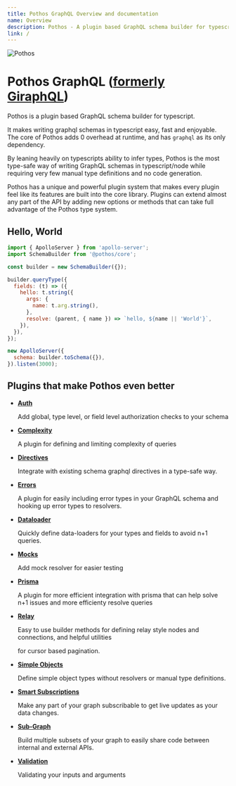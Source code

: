 ```yaml
---
title: Pothos GraphQL Overview and documentation
name: Overview
description: Pothos - A plugin based GraphQL schema builder for typescript
link: /
---
```





![Pothos](/assets/logo-name-auto.svg)

# Pothos GraphQL ([formerly GiraphQL](/docs/migrations/giraphql-pothos))

Pothos is a plugin based GraphQL schema builder for typescript.

It makes writing graphql schemas in typescript easy, fast and enjoyable. The core of Pothos adds
0 overhead at runtime, and has `graphql` as its only dependency.

By leaning heavily on typescripts ability to infer types, Pothos is the most type-safe way of
writing GraphQL schemas in typescript/node while requiring very few manual type definitions and no
code generation.

Pothos has a unique and powerful plugin system that makes every plugin feel like its features are
built into the core library. Plugins can extend almost any part of the API by adding new options or
methods that can take full advantage of the Pothos type system.

## Hello, World

```javascript
import { ApolloServer } from 'apollo-server';
import SchemaBuilder from '@pothos/core';

const builder = new SchemaBuilder({});

builder.queryType({
  fields: (t) => ({
    hello: t.string({
      args: {
        name: t.arg.string(),
      },
      resolve: (parent, { name }) => `hello, ${name || 'World'}`,
    }),
  }),
});

new ApolloServer({
  schema: builder.toSchema({}),
}).listen(3000);
```

## Plugins that make Pothos even better

- [**Auth**](/docs/plugins/scope-auth)

  Add global, type level, or field level authorization checks to your schema

- [**Complexity**](/docs/plugins/complexity)

  A plugin for defining and limiting complexity of queries

- [**Directives**](/docs/plugins/directives)

  Integrate with existing schema graphql directives in a type-safe way.

- [**Errors**](/docs/plugins/errors)

  A plugin for easily including error types in your GraphQL schema and hooking up error types to
  resolvers.

- [**Dataloader**](/docs/plugins/dataloader)

  Quickly define data-loaders for your types and fields to avoid n+1 queries.

- [**Mocks**](/docs/plugins/mocks)
  
  Add mock resolver for easier testing

- [**Prisma**](/docs/plugins/prisma)

  A plugin for more efficient integration with prisma that can help solve n+1 issues and more
  efficienty resolve queries

- [**Relay**](/docs/plugins/relay)
  
  Easy to use builder methods for defining relay style nodes and connections, and helpful utilities

  for cursor based pagination.

- [**Simple Objects**](/docs/plugins/simple-objects)

  Define simple object types without resolvers or manual type definitions.

- [**Smart Subscriptions**](/docs/plugins/smart-subscriptions)

  Make any part of your graph subscribable to get live updates as your data changes.

- [**Sub-Graph**](/docs/plugins/sub-graph)

  Build multiple subsets of your graph to easily share code between internal and external APIs.

- [**Validation**](/docs/plugins/validation)

  Validating your inputs and arguments


